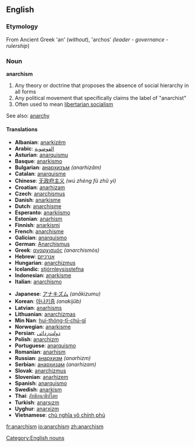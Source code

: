 ==English==
===Etymology===
From Ancient Greek 'an' (''without''), 'archos' ''(leader'' - ''governance'' - ''rulership'')

===Noun===
[[Category:English nouns]]
'''anarchism'''

# Any theory or doctrine that proposes the absence of social hierarchy in all forms
# Any political movement that specifically claims the label of "anarchist"
# Often used to mean [[libertarian socialism]]

See also: [[anarchy]]

====Translations====
{{top}}<!--languages from A to I go here-->
*'''Albanian''': [[anarkizëm]]
*'''Arabic''': [[الفوضوية]]
*'''Asturian''': [[anarquismu]]
*'''Basque''': [[anarkismo]]
*'''Bulgarian''': [[анархизъм]] ''(anarhizăm)''
*'''Catalan''': [[anarquisme]]
*'''Chinese''': [[无政府主义]] ''(wú zhèng fǔ zhǔ yì)''
*'''Croatian''': [[anarhizam]]
*'''Czech''': [[anarchismus]]
*'''Danish''': [[anarkisme]]
*'''Dutch''': [[anarchisme]]
*'''Esperanto''': [[anarkiismo]]
*'''Estonian''': [[anarhism]]
*'''Finnish''': [[anarkismi]]
*'''French''': [[anarchisme]]
*'''Galician''': [[anarquismo]]
*'''German''': [[Anarchismus]]
*'''Greek''': [[αναρχισμός]] ''(anarchismós)''
*'''Hebrew''': [[אנרכיזם]]
*'''Hungarian''': [[anarchizmus]]
*'''Icelandic''': [[stjórnleysisstefna]]
*'''Indonesian''': [[anarkisme]]
*'''Italian''': [[anarchismo]]
{{mid}}<!--languages from J to Z go here-->
*'''Japanese''': [[アナキズム]] ''(anākizumu)''
*'''Korean''': [[아나키즘]] ''(anakijŭb)''
*'''Latvian''': [[anarhisms]]
*'''Lithuanian''': [[anarchizmas]]
*'''Min Nan''': [[hui-thóng-tī-chú-gī]]
*'''Norwegian''': [[anarkisme]]
*'''Persian''': [[دولت‌زدائی]]
*'''Polish''': [[anarchizm]]
*'''Portuguese''': [[anarquismo]]
*'''Romanian''': [[anarhism]]
*'''Russian''': [[анархизм]] ''(anarhizm)''
*'''Serbian''': [[анархизам]] ''(anarhizam)''
*'''Slovak''': [[anarchizmus]]
*'''Slovenian''': [[anarhizem]]
*'''Spanish''': [[anarquismo]]
*'''Swedish''': [[anarkism]]
*'''Thai''': [[ลัทธิอนาธิปไตย]]
*'''Turkish''': [[anarşızm]]
*'''Uyghur''': [[anarxizm]]
*'''Vietnamese''': [[chủ nghĩa vô chính phủ]]
{{bottom}}

[[fr:anarchism]]
[[io:anarchism]]
[[zh:anarchism]]